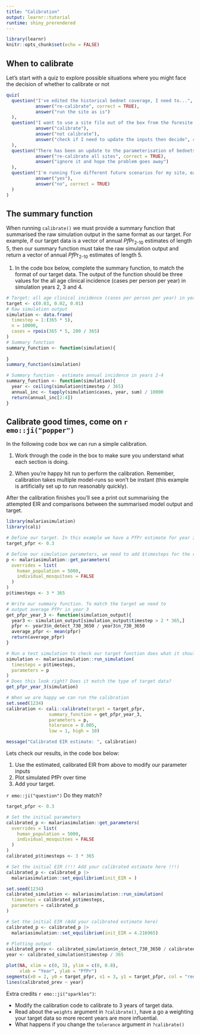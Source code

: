 ```yaml
---
title: "Calibration"
output: learnr::tutorial
runtime: shiny_prerendered
---
```


```r
library(learnr)
knitr::opts_chunk$set(echo = FALSE)
```

## When to calibrate

Let's start with a quiz to explore possible situations where you might face the decision of whether to calibrate or not

```r
quiz(
  question("I've edited the historical bednet coverage, I need to...",
           answer("re-calibrate", correct = TRUE),
           answer("run the site as is")
  ),
  question("I want to use a site file out of the box from the foresite package, should I...",
           answer("calibrate"),
           answer("not calibrate"),
           answer("check if I need to update the inputs then decide", correct = TRUE)
  ),
  question("There has been an update to the parameterisation of bednets and all of my sites have historical bed net usage. I should",
           answer("re-calibrate all sites", correct = TRUE),
           answer("ignore it and hope the problem goes away")
  ),
  question("I'm running five different future scenarios for my site, each with different prospective intervention coverage. Do I need to recalibrate the site for each scenario? ",
           answer("yes"),
           answer("no", correct = TRUE)
  )
)
```

## The summary function

When running `calibrate()` we must provide a summary function that summarised the raw simulation output in the same format as our target. For example, if our target data is a vector of annual *Pf*Pr~2-10~ estimates of length 5, then our summary function must take the raw simulation output and return a vector of annual *Pf*Pr~2-10~ estimates of length 5.

1.  In the code box below, complete the summary function, to match the format of our target data. The output of the function should be three values for the all age clinical incidence (cases per person per year) in simulation years 2, 3 and 4.

```r
# Target: all age clinical incidence (cases per person per year) in years 2, 3 and 4
target <- c(0.03, 0.02, 0.01)
# Raw simulation output
simulation <- data.frame(
  timestep = 1:(365 * 5),
  n = 10000,
  cases = rpois(365 * 5, 200 / 365)
)
# Summary function
summary_function <- function(simulation){
  
}
summary_function(simulation)
```

```r
# Summary function - estimate annual incidence in years 2-4
summary_function <- function(simulation){
  year <- ceiling(simulation$timestep / 365)
  annual_inc <- tapply(simulation$cases, year, sum) / 10000
  return(annual_inc[2:4])
}
```

## Calibrate good times, come on `r emo::ji("popper")`

In the following code box we can run a simple calibration.

1.  Work through the code in the box to make sure you understand what each section is doing.

2.  When you're happy hit run to perform the calibration. Remember, calibration takes multiple model-runs so won't be instant (this example is artificially set up to run reasonably quickly).

After the calibration finishes you'll see a print out summarising the attempted EIR and comparisons between the summarised model output and target.

```r
library(malariasimulation)
library(cali)

# Define our target. In this example we have a PfPr estimate for year 3
target_pfpr <- 0.3

# Define our simulation parameters, we need to add $timesteps for the calibration
p <- malariasimulation::get_parameters(
  overrides = list(
    human_population = 5000,
    individual_mosquitoes = FALSE
  )
)
p$timesteps <- 3 * 365

# Write our summary function. To match the target we need to
# output average PfPr in year 3
get_pfpr_year_3 <- function(simulation_output){
  year3 <- simulation_output[simulation_output$timestep > 2 * 365,]
  pfpr <- year3$n_detect_730_3650 / year3$n_730_3650
  average_pfpr <- mean(pfpr)
  return(average_pfpr)
}

# Run a test simulation to check our target function does what it should!
simulation <- malariasimulation::run_simulation(
  timesteps = p$timesteps,
  parameters = p
)
# Does this look right? Does it match the type of target data?
get_pfpr_year_3(simulation)

# When we are happy we can run the calibration
set.seed(1234)
calibration <- cali::calibrate(target = target_pfpr,
                summary_function = get_pfpr_year_3,
                parameters = p,
                tolerance = 0.005,
                low = 1, high = 10)

message("Calibrated EIR estimate: ", calibration)
```

Lets check our results, in the code box below:

1.  Use the estimated, calibrated EIR from above to modify our parameter inputs
2.  Plot simulated PfPr over time
3.  Add your target.

`r emo::ji("question")` Do they match?

```r
target_pfpr <- 0.3

# Set the initial parameters
calibrated_p <- malariasimulation::get_parameters(
  overrides = list(
    human_population = 5000,
    individual_mosquitoes = FALSE
  )
)
calibrated_p$timesteps <- 3 * 365

# Set the initial EIR (!!! Add your calibrated estimate here !!!)
calibrated_p <- calibrated_p |>
  malariasimulation::set_equilibrium(init_EIR = )

set.seed(1234)
calibrated_simulation <- malariasimulation::run_simulation(
  timesteps = calibrated_p$timesteps,
  parameters = calibrated_p
)
```

```r
# Set the initial EIR (Add your calibrated estimate here)
calibrated_p <- calibrated_p |>
  malariasimulation::set_equilibrium(init_EIR = 4.216965)

# Plotting output
calibrated_prev <- calibrated_simulation$n_detect_730_3650 / calibrated_simulation$n_730_3650
year <- calibrated_simulation$timestep / 365

plot(NA, xlim = c(0, 3), ylim = c(0, 0.8),
     xlab = "Year", ylab = "PfPr")
segments(x0 = 2, y0 = target_pfpr, x1 = 3, y1 = target_pfpr, col = "red", lwd = 4)
lines(calibrated_prev ~ year)
```

Extra credits `r emo::ji("sparkles")`:

-   Modify the calibration code to calibrate to 3 years of target data.
-   Read about the `weights` argument in `?calibrate()`, have a go a weighting your target data so more recent years are more influential.
-   What happens if you change the `tolerance` argument in `?calibrate()`
